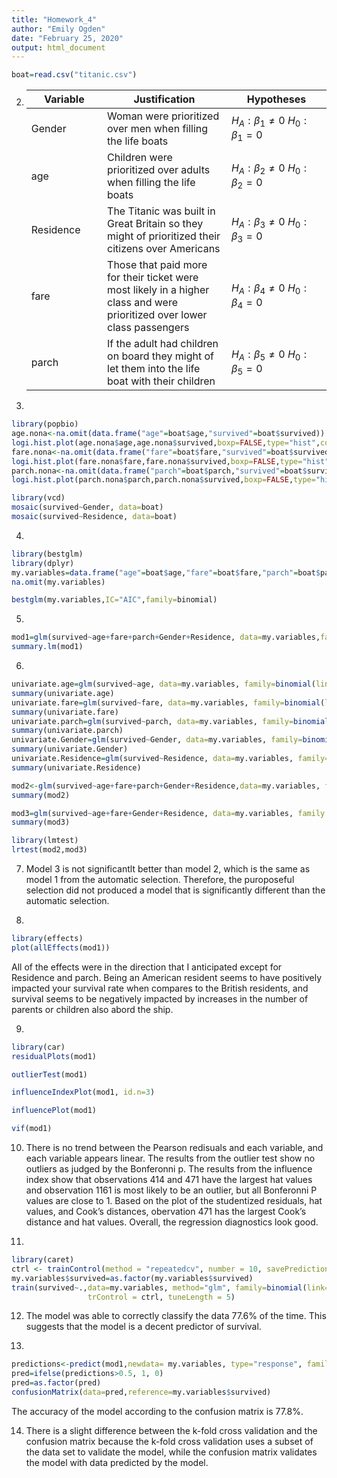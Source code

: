 ```yaml
---
title: "Homework_4"
author: "Emily Ogden"
date: "February 25, 2020"
output: html_document
---
```

```R
boat=read.csv("titanic.csv")
```
  
2.  
Variable | Justification | Hypotheses
---------|---------------|------------
Gender   | Woman were prioritized over men when filling the life boats | $H_{A}:\beta_{1}\ne0$ $H_{0}:\beta_{1}=0$
age      | Children were prioritized over adults when filling the life boats | $H_{A}:\beta_{2}\ne0$ $H_{0}:\beta_{2}=0$
Residence| The Titanic was built in Great Britain so they might of prioritized their citizens over Americans | $H_{A}:\beta_{3}\ne0$ $H_{0}:\beta_{3}=0$
fare     | Those that paid more for their ticket were most likely in a higher class and were prioritized over lower class passengers | $H_{A}:\beta_{4}\ne0$ $H_{0}:\beta_{4}=0$
parch    | If the adult had children on board they might of let them into the life boat with their children | $H_{A}:\beta_{5}\ne0$ $H_{0}:\beta_{5}=0$
  
3.  
```r
library(popbio)
age.nona<-na.omit(data.frame("age"=boat$age,"survived"=boat$survived))
logi.hist.plot(age.nona$age,age.nona$survived,boxp=FALSE,type="hist",col="gray", xlabel="Age")
fare.nona<-na.omit(data.frame("fare"=boat$fare,"survived"=boat$survived))
logi.hist.plot(fare.nona$fare,fare.nona$survived,boxp=FALSE,type="hist",col="gray", xlabel="fare")
parch.nona<-na.omit(data.frame("parch"=boat$parch,"survived"=boat$survived))
logi.hist.plot(parch.nona$parch,parch.nona$survived,boxp=FALSE,type="hist",col="gray", xlabel="parch")

library(vcd)
mosaic(survived~Gender, data=boat)
mosaic(survived~Residence, data=boat)
```
  
4.  
```r
library(bestglm)
library(dplyr)
my.variables=data.frame("age"=boat$age,"fare"=boat$fare,"parch"=boat$parch,"Gender"=boat$Gender,"Residence"=boat$Residence,"survived"=boat$survived) %>% 
na.omit(my.variables)

bestglm(my.variables,IC="AIC",family=binomial)

```
  
5.  
```r
mod1=glm(survived~age+fare+parch+Gender+Residence, data=my.variables,family = binomial(link="logit"))
summary.lm(mod1)
```
  
6.  
```r
univariate.age=glm(survived~age, data=my.variables, family=binomial(link="logit"))
summary(univariate.age)
univariate.fare=glm(survived~fare, data=my.variables, family=binomial(link="logit"))
summary(univariate.fare)
univariate.parch=glm(survived~parch, data=my.variables, family=binomial(link="logit"))
summary(univariate.parch)
univariate.Gender=glm(survived~Gender, data=my.variables, family=binomial(link="logit"))
summary(univariate.Gender)
univariate.Residence=glm(survived~Residence, data=my.variables, family=binomial(link="logit"))
summary(univariate.Residence)
```
```r
mod2<-glm(survived~age+fare+parch+Gender+Residence,data=my.variables, family=binomial(link="logit"))
summary(mod2)
```
```r
mod3=glm(survived~age+fare+Gender+Residence, data=my.variables, family = binomial(link="logit"))
summary(mod3)
```
```r
library(lmtest)
lrtest(mod2,mod3)
```
  
7. Model 3 is not significantlt better than model 2, which is the same as model 1 from the automatic selection. Therefore, the puroposeful selection did not produced a model that is significantly different than the automatic selection.
  
8.  

```r
library(effects)
plot(allEffects(mod1))
```
  
All of the effects were in the direction that I anticipated except for Residence and parch. Being an American resident seems to have positively impacted your survival rate when compares to the British residents, and survival seems to be negatively impacted by increases in the number of parents or children also abord the ship.
  
9.  
```r
library(car)
residualPlots(mod1)
```
```r
outlierTest(mod1)
```
```r
influenceIndexPlot(mod1, id.n=3)
```
```r
influencePlot(mod1)
```
```r
vif(mod1)
```
  
10.  
There is no trend between the Pearson redisuals and each variable, and each variable appears linear. The results from the outlier test show no outliers as judged by the Bonferonni p. The results from the influence index show that observations 414 and 471 have the largest hat values and observation 1161 is most likely to be an outlier, but all Bonferonni P values are close to 1. Based on the plot of the studentized residuals, hat values, and Cook's distances, obervation 471 has the largest Cook's distance and hat values. Overall, the regression diagnostics look good.  

11.  

```r
library(caret)
ctrl <- trainControl(method = "repeatedcv", number = 10, savePredictions = TRUE)
my.variables$survived=as.factor(my.variables$survived)
train(survived~.,data=my.variables, method="glm", family=binomial(link='logit'),
                 trControl = ctrl, tuneLength = 5)

```
  
12.  
The model was able to correctly classify the data 77.6% of the time. This suggests that the model is a decent predictor of survival.  

13.  

```r
predictions<-predict(mod1,newdata= my.variables, type="response", family = binomial(link="logit"))
pred=ifelse(predictions>0.5, 1, 0)
pred=as.factor(pred)
confusionMatrix(data=pred,reference=my.variables$survived)

```
  
The accuracy of the model according to the confusion matrix is 77.8%.  

14.  
There is a slight difference between the k-fold cross validation and the confusion matrix because the k-fold cross validation uses a subset of the data set to validate the model, while the confusion matrix validates the model with data predicted by the model. 